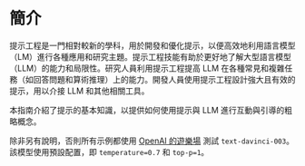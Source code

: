 # 簡介

提示工程是一門相對較新的學科，用於開發和優化提示，以便高效地利用語言模型（LM）進行各種應用和研究主題。提示工程技能有助於更好地了解大型語言模型（LLM）的能力和局限性。研究人員利用提示工程提高 LLM 在各種常見和複雜任務（如回答問題和算術推理）上的能力。開發人員使用提示工程設計強大且有效的提示，用以介接 LLM 和其他相關工具。

本指南介紹了提示的基本知識，以提供如何使用提示與 LLM 進行互動與引導的粗略概念。

除非另有說明，否則所有示例都使用 [OpenAI 的遊樂場](https://platform.openai.com/playground) 測試 `text-davinci-003`。該模型使用預設配置，即 `temperature=0.7` 和 `top-p=1`。
